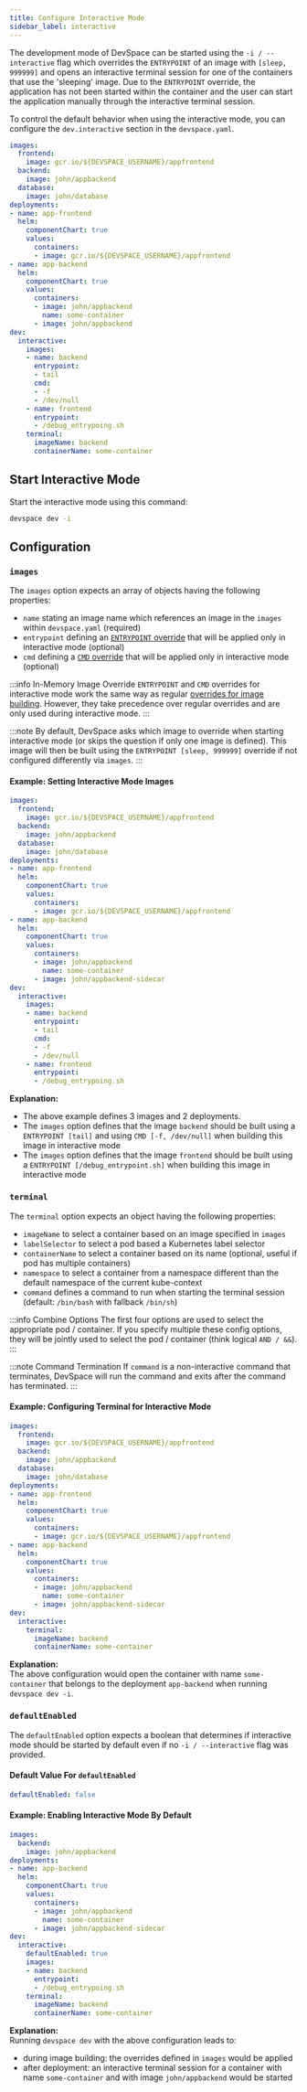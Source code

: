 ```yaml
---
title: Configure Interactive Mode
sidebar_label: interactive
---
```


The development mode of DevSpace can be started using the `-i / --interactive` flag which overrides the `ENTRYPOINT` of an image with `[sleep, 999999]` and opens an interactive terminal session for one of the containers that use the 'sleeping' image. Due to the `ENTRYPOINT` override, the application has not been started within the container and the user can start the application manually through the interactive terminal session.

To control the default behavior when using the interactive mode, you can configure the `dev.interactive` section in the `devspace.yaml`.
```yaml {24-37}
images:
  frontend:
    image: gcr.io/${DEVSPACE_USERNAME}/appfrontend
  backend:
    image: john/appbackend
  database:
    image: john/database
deployments:
- name: app-frontend
  helm:
    componentChart: true
    values:
      containers:
      - image: gcr.io/${DEVSPACE_USERNAME}/appfrontend
- name: app-backend
  helm:
    componentChart: true
    values:
      containers:
      - image: john/appbackend
        name: some-container
      - image: john/appbackend
dev:
  interactive:
    images:
    - name: backend
      entrypoint:
      - tail
      cmd:
      - -f
      - /dev/null
    - name: frontend
      entrypoint:
      - /debug_entrypoing.sh
    terminal:
      imageName: backend
      containerName: some-container
```

## Start Interactive Mode
Start the interactive mode using this command:
```bash
devspace dev -i
```

## Configuration

### `images`
The `images` option expects an array of objects having the following properties:
- `name` stating an image name which references an image in the `images` within `devspace.yaml` (required)
- `entrypoint` defining an [`ENTRYPOINT` override](../../configuration/images/entrypoint-cmd.mdx#entrypoint) that will be applied only in interactive mode (optional)
- `cmd` defining a [`CMD` override](../../configuration/images/entrypoint-cmd.mdx#cmd) that will be applied only in interactive mode (optional)

:::info In-Memory Image Override
`ENTRYPOINT` and `CMD` overrides for interactive mode work the same way as regular [overrides for image building](../../configuration/images/entrypoint-cmd.mdx). However, they take precedence over regular overrides and are only used during interactive mode.
:::

:::note
By default, DevSpace asks which image to override when starting interactive mode (or skips the question if only one image is defined). This image will then be built using the `ENTRYPOINT [sleep, 999999]` override if not configured differently via `images`.
:::

#### Example: Setting Interactive Mode Images
```yaml {25-34}
images:
  frontend:
    image: gcr.io/${DEVSPACE_USERNAME}/appfrontend
  backend:
    image: john/appbackend
  database:
    image: john/database
deployments:
- name: app-frontend
  helm:
    componentChart: true
    values:
      containers:
      - image: gcr.io/${DEVSPACE_USERNAME}/appfrontend
- name: app-backend
  helm:
    componentChart: true
    values:
      containers:
      - image: john/appbackend
        name: some-container
      - image: john/appbackend-sidecar
dev:
  interactive:
    images:
    - name: backend
      entrypoint:
      - tail
      cmd:
      - -f
      - /dev/null
    - name: frontend
      entrypoint:
      - /debug_entrypoing.sh
```
**Explanation:**  
- The above example defines 3 images and 2 deployments.
- The `images` option defines that the image `backend` should be built using a `ENTRYPOINT [tail]` and using `CMD [-f, /dev/null]` when building this image in interactive mode
- The `images` option defines that the image `frontend` should be built using a `ENTRYPOINT [/debug_entrypoint.sh]` when building this image in interactive mode


### `terminal`
The `terminal` option expects an object having the following properties:
- `imageName` to select a container based on an image specified in `images`
- `labelSelector` to select a pod based a Kubernetes label selector
- `containerName` to select a container based on its name (optional, useful if pod has multiple containers)
- `namespace` to select a container from a namespace different than the default namespace of the current kube-context
- `command` defines a command to run when starting the terminal session (default: `/bin/bash` with fallback `/bin/sh`)

:::info Combine Options
The first four options are used to select the appropriate pod / container. If you specify multiple these config options, they will be jointly used to select the pod / container (think logical `AND / &&`).
:::

:::note Command Termination
If `command` is a non-interactive command that terminates, DevSpace will run the command and exits after the command has terminated.
:::

#### Example: Configuring Terminal for Interactive Mode
```yaml {25-27}
images:
  frontend:
    image: gcr.io/${DEVSPACE_USERNAME}/appfrontend
  backend:
    image: john/appbackend
  database:
    image: john/database
deployments:
- name: app-frontend
  helm:
    componentChart: true
    values:
      containers:
      - image: gcr.io/${DEVSPACE_USERNAME}/appfrontend
- name: app-backend
  helm:
    componentChart: true
    values:
      containers:
      - image: john/appbackend
        name: some-container
      - image: john/appbackend-sidecar
dev:
  interactive:
    terminal:
      imageName: backend
      containerName: some-container
```
**Explanation:**  
The above configuration would open the container with name `some-container` that belongs to the deployment `app-backend` when running `devspace dev -i`.


### `defaultEnabled`
The `defaultEnabled` option expects a boolean that determines if interactive mode should be started by default even if no `-i / --interactive` flag was provided.

#### Default Value For `defaultEnabled`
```yaml
defaultEnabled: false
```

#### Example: Enabling Interactive Mode By Default
```yaml
images:
  backend:
    image: john/appbackend
deployments:
- name: app-backend
  helm:
    componentChart: true
    values:
      containers:
      - image: john/appbackend
        name: some-container
      - image: john/appbackend-sidecar
dev:
  interactive:
    defaultEnabled: true
    images:
    - name: backend
      entrypoint:
      - /debug_entrypoing.sh
    terminal:
      imageName: backend
      containerName: some-container
```
**Explanation:**  
Running `devspace dev` with the above configuration leads to:
- during image building: the overrides defined in `images`  would be applied
- after deployment: an interactive terminal session for a container with name `some-container` and with image `john/appbackend` would be started
